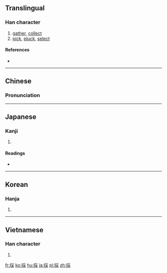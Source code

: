 {{also|采}}
==Translingual==

===Han character===
{{Han char|rn=64|rad=手|as=08|sn=11|four=5209<sub>4</sub>|canj=手月木 (QBD)|ids=⿰[[扌]][[采]]}}

# [[gather]], [[collect]]
# [[pick]], [[pluck]], [[select]]

====References====
* {{Han ref|kx=0438.120|dkj=12274|dj=0788.100|hdz=31901.010|uh=63A1|ud=25505|bh=B1C4|bd=45508}}

----

==Chinese==
{{zh-hanzi-box|[[采]]|採}}

===Pronunciation===
{{zh-pron
|m=cǎi
|c=coi2
|mn=chhái
|mc=y
|oc=y
|ma=
|cat=v
}}

----

==Japanese==

===Kanji===
{{ja-kanji|grade=5|rs=手08}}

# {{defn|lang=ja|sort=手08}}

====Readings====
* {{ja-readings|on=[[さい]] (sai)|kun=[[とる]] (toru)}}

----

==Korean==

===Hanja===
{{ko-hanja|hangeul=채|eumhun=|rv=chae|mr=ch'ae|y=chay}}

# {{defn|lang=ko|sort=手08}}

----

==Vietnamese==

===Han character===
{{vi-hantu|[[thải]], [[thái]], [[thám]], [[thăm]], [[thớm]], [[xăm]], [[xom]], [[xái]]|rs=手08}}

# {{defn|lang=vi|sort=手08}}

[[fr:採]]
[[ko:採]]
[[hu:採]]
[[ja:採]]
[[pl:採]]
[[zh:採]]